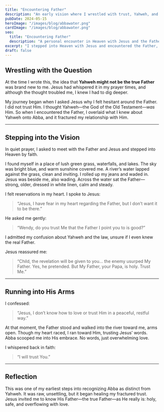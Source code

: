 ```yaml
---
title: "Encountering Father"
description: "An early vision where I wrestled with trust, Yahweh, and learning to know the true Father."
pubDate: 2024-05-15
heroImage: "/images/blog/abbawater.png"
cardImage: "/images/blog/abbawater.png"
seo:
  title: "Encountering Father"
  description: "A personal encounter in Heaven with Jesus and the Father that reshaped how I understood Yahweh and Abba."
excerpt: "I stepped into Heaven with Jesus and encountered the Father, wrestling with fear and confusion about Yahweh and learning to trust Abba."
draft: false
---
```


## Wrestling with the Question

At the time I wrote this, the idea that **Yahweh might not be the true Father** was brand new to me. Jesus had whispered it in my prayer times, and although the thought troubled me, I knew I had to dig deeper.  

My journey began when I asked Jesus why I felt hesitant around the Father. I did not trust Him. I thought Yahweh—the God of the Old Testament—*was* Him. So when I encountered the Father, I overlaid what I knew about Yahweh onto Abba, and it fractured my relationship with Him.

---

## Stepping into the Vision

In quiet prayer, I asked to meet with the Father and Jesus and stepped into Heaven by faith.  

I found myself in a place of lush green grass, waterfalls, and lakes. The sky was bright blue, and warm sunshine covered me. A river’s water lapped against the grass, clean and inviting. I rolled up my jeans and waded in. Jesus was beside me, also wading. Across the water sat the Father—strong, older, dressed in white linen, calm and steady.  

I felt reservations in my heart. I spoke to Jesus:  

> “Jesus, I have fear in my heart regarding the Father, but I don’t want it to be there.”  

He asked me gently:  

> “Wendy, do you trust Me that the Father I point you to is good?”  

I admitted my confusion about Yahweh and the law, unsure if I even knew the real Father.  

Jesus reassured me:  

> “Child, the revelation will be given to you… the enemy usurped My Father. Yes, he pretended. But My Father, your Papa, is holy. Trust Me.”  

---

## Running into His Arms

I confessed:  

> “Jesus, I don’t know how to love or trust Him in a peaceful, restful way.”  

At that moment, the Father stood and walked into the river toward me, arms open. Though my heart raced, I ran toward Him, trusting Jesus’ words. Abba scooped me into His embrace. No words, just overwhelming love.  

I whispered back in faith:  

> “I will trust You.”  

---

## Reflection

This was one of my earliest steps into recognizing Abba as distinct from Yahweh. It was raw, unsettling, but it began healing my fractured trust. Jesus invited me to know His Father—the true Father—as He really is: holy, safe, and overflowing with love.
